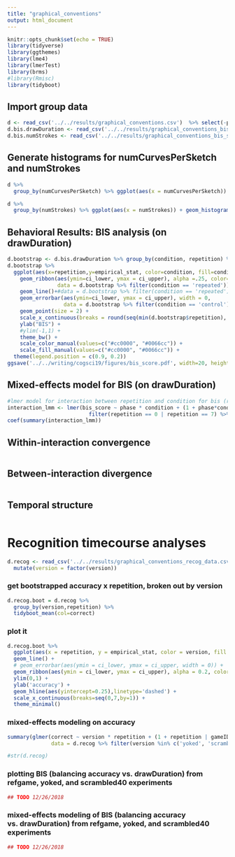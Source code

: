 ```yaml
---
title: "graphical_conventions"
output: html_document
---
```


```r
knitr::opts_chunk$set(echo = TRUE)
library(tidyverse)
library(ggthemes)
library(lme4)
library(lmerTest)
library(brms)
#library(Rmisc)
library(tidyboot)
```

## Import group data

```r
d <- read_csv('../../results/graphical_conventions.csv')  %>% select(-png)
d.bis.drawDuration <- read_csv('../../results/graphical_conventions_bis_score_drawDuration.csv')  %>% select(-X1)
d.bis.numStrokes <- read_csv('../../results/graphical_conventions_bis_score_numStrokes.csv') %>% select(-X1)
```

## Generate histograms for numCurvesPerSketch and numStrokes 

```r
d %>% 
  group_by(numCurvesPerSketch) %>% ggplot(aes(x = numCurvesPerSketch)) + geom_histogram()
```

```r
d %>% 
  group_by(numStrokes) %>% ggplot(aes(x = numStrokes)) + geom_histogram()
```

## Behavioral Results: BIS analysis (on drawDuration)

```r
d.bootstrap <- d.bis.drawDuration %>% group_by(condition, repetition) %>% tidyboot_mean(column=bis_score)
d.bootstrap %>%
  ggplot(aes(x=repetition,y=empirical_stat, color=condition, fill=condition)) + 
    geom_ribbon(aes(ymin=ci_lower, ymax = ci_upper), alpha =.25, color=NA,
                data = d.bootstrap %>% filter(condition == 'repeated')) + # position = dodge, 
    geom_line()+#data = d.bootstrap %>% filter(condition == 'repeated')) + 
    geom_errorbar(aes(ymin=ci_lower, ymax = ci_upper), width = 0,
                  data = d.bootstrap %>% filter(condition == 'control')) + 
    geom_point(size = 2) + 
    scale_x_continuous(breaks = round(seq(min(d.bootstrap$repetition), max(d.bootstrap$repetition), by =1),1)) + 
    ylab("BIS") +
    #ylim(-1,1) +
    theme_bw() +
    scale_color_manual(values=c("#cc0000", "#0066cc")) + 
    scale_fill_manual(values=c("#cc0000", "#0066cc")) + 
  theme(legend.position = c(0.9, 0.2))
ggsave('../../writing/cogsci19/figures/bis_score.pdf', width=20, height = 15, units='cm')

```

## Mixed-effects model for BIS (on drawDuration)

```r
#lmer model for interaction between repetition and condition for bis (right syntax but doesn't converge)
interaction_lmm <- lmer(bis_score ~ phase * condition + (1 + phase*condition | gameID) + (1 + phase*condition | target), data = d.bis.drawDuration %>%
                          filter(repetition == 0 | repetition == 7) %>% mutate(phase = ifelse(repetition == 0, 'pre', 'post'))) 
coef(summary(interaction_lmm))
```

## Within-interaction convergence

```r


```

## Between-interaction divergence 

```r


```

## Temporal structure 

```r


```

# Recognition timecourse analyses 

```r

d.recog <- read_csv('../../results/graphical_conventions_recog_data.csv') %>%
  mutate(version = factor(version))

```

### get bootstrapped accuracy x repetition, broken out by version
```r
d.recog.boot = d.recog %>%
  group_by(version,repetition) %>%
  tidyboot_mean(col=correct)
```
### plot it
```r
d.recog.boot %>%  
  ggplot(aes(x = repetition, y = empirical_stat, color = version, fill = version)) +
  geom_line() +
  # geom_errorbar(aes(ymin = ci_lower, ymax = ci_upper, width = 0)) +
  geom_ribbon(aes(ymin = ci_lower, ymax = ci_upper), alpha = 0.2, color = NA) +
  ylim(0,1) +
  ylab('accuracy') +
  geom_hline(aes(yintercept=0.25),linetype='dashed') +
  scale_x_continuous(breaks=seq(0,7,by=1)) + 
  theme_minimal() 
```
### mixed-effects modeling on accuracy
```r
summary(glmer(correct ~ version * repetition + (1 + repetition | gameID) + (1 + repetition | target), family = binomial, 
              data = d.recog %>% filter(version %in% c('yoked', 'scrambled40'))))

#str(d.recog)
```

### plotting BIS (balancing accuracy vs. drawDuration) from refgame, yoked, and scrambled40 experiments

```r
## TODO 12/26/2018


```

### mixed-effects modeling of BIS (balancing accuracy vs. drawDuration) from refgame, yoked, and scrambled40 experiments

```r
## TODO 12/26/2018


```